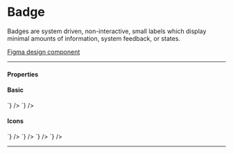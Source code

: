 

<Meta title="Components/Badge" />

# Badge

Badges are system driven, non-interactive, small labels
which display minimal amounts of information, system feedback, or states.

[Figma design component](https://www.figma.com/file/qWGWDvULAAZuVaDpXCRzqP/DS-Website?node-id=820%3A11807)

---

#### Properties

<Props>
  <Prop
    name="type"
    type="success | important | information | emergency | dark | midtone | light"
    required={true}
    description="Defines the context and colour of the badge"
  />
  <Prop
    name="content"
    type="string"
    description="Badge text"
  />
  <Prop
    name="icon"
    type="boolean"
    defaultValue="false"
    description="Flag to show the icon corresponding to the defined type"
  />
</Props>

#### Basic

<Story name="Basic">
  <GoABadge type="information" content="Information" />
  <GoABadge type="success" content="Success" />
  <GoABadge type="important" content="Important" />
  <GoABadge type="emergency" content="Emergency" />
  <GoABadge type="dark" content="Dark" />
  <GoABadge type="midtone" content="Midtone" />
  <GoABadge type="light" content="Light" />
</Story>

<Tabs>
  <Tab label="Web Component" hidden={true}>
    <CodeSnippet
      lang="html"
      code={`
        <goa-badge type="information" content="Information" />
        <goa-badge type="success" content="Success" />
        <goa-badge type="important" content="Important" />
        <goa-badge type="emergency" content="Emergency" />
        <goa-badge type="dark" content="Dark" />
        <goa-badge type="midtone" content="Midtone" />
        <goa-badge type="light" content="Light" />
      `}
    />
  </Tab>
  <Tab label="Angular">
    <CodeSnippet
      lang="html"
      code={`
        <goa-badge type="information" content="Information"></goa-badge>
        <goa-badge type="success" content="Success"></goa-badge>
        <goa-badge type="important" content="Important"></goa-badge>
        <goa-badge type="emergency" content="Emergency"></goa-badge>
        <goa-badge type="dark" content="Dark"></goa-badge>
        <goa-badge type="midtone" content="Midtone"></goa-badge>
        <goa-badge type="light" content="Light"></goa-badge>
      `}
    />
  </Tab>
  <Tab label="React">
    <CodeSnippet
      lang="tsx"
      code={`
        <GoABadge type="information" content="Information" />
        <GoABadge type="success" content="Success" />
        <GoABadge type="important" content="Important" />
        <GoABadge type="emergency" content="Emergency" />
        <GoABadge type="dark" content="Dark" />
        <GoABadge type="midtone" content="Midtone" />
        <GoABadge type="light" content="Light" />
      `}
    />
  </Tab>
</Tabs>

#### Icons


<Story name="Icon">
  <GoABadge type="information" icon />
  <GoABadge type="success" icon />
  <GoABadge type="important" icon />
  <GoABadge type="emergency" icon />
  <GoABadge type="dark" icon />
  <GoABadge type="midtone" icon />
  <GoABadge type="light" icon />
</Story>

<Tabs>
  <Tab label="Web Component" hidden={true}>
    <CodeSnippet
      lang="html"
      code={`
        <goa-badge type="information" icon />
        <goa-badge type="success" icon />
        <goa-badge type="important" icon />
        <goa-badge type="emergency" icon />
        <goa-badge type="dark" icon />
        <goa-badge type="midtone" icon />
        <goa-badge type="light" icon />
      `}
    />
  </Tab>
  <Tab label="Angular">
    <CodeSnippet
      lang="html"
      code={`
        <goa-badge type="information" icon></goa-badge>
        <goa-badge type="success" icon></goa-badge>
        <goa-badge type="important" icon></goa-badge>
        <goa-badge type="emergency" icon></goa-badge>
        <goa-badge type="dark" icon></goa-badge>
        <goa-badge type="midtone" icon></goa-badge>
        <goa-badge type="light" icon></goa-badge>
      `}
    />
  </Tab>
  <Tab label="React">
    <CodeSnippet
      lang="tsx"
      code={`
        <GoABadge type="information" icon />
        <GoABadge type="success" icon />
        <GoABadge type="important" icon />
        <GoABadge type="emergency" icon />
        <GoABadge type="dark" icon />
        <GoABadge type="midtone" icon />
        <GoABadge type="light" icon />
      `}
    />
  </Tab>
</Tabs>

<Story name="Text and Icon">
  <GoABadge type="information" content="Information" icon />
  <GoABadge type="success" content="Success" icon />
  <GoABadge type="important" content="Important" icon />
  <GoABadge type="emergency" content="Emergency" icon />
  <GoABadge type="dark" content="Dark" icon />
  <GoABadge type="midtone" content="Midtone" icon />
  <GoABadge type="light" content="Light" icon />
</Story>

<Tabs>
  <Tab label="Web Component" hidden={true}>
    <CodeSnippet
      lang="html"
      code={`
        <goa-badge type="information" content="Information" icon />
        <goa-badge type="success" content="Success" icon />
        <goa-badge type="important" content="Important" icon />
        <goa-badge type="emergency" content="Emergency" icon />
        <goa-badge type="dark" content="Dark" icon />
        <goa-badge type="midtone" content="Midtone" icon />
        <goa-badge type="light" content="Light" icon />
      `}
    />
  </Tab>
  <Tab label="Angular">
    <CodeSnippet
      lang="html"
      code={`
        <goa-badge type="information" content="Information" icon></goa-badge>
        <goa-badge type="success" content="Success" icon></goa-badge>
        <goa-badge type="important" content="Important" icon></goa-badge>
        <goa-badge type="emergency" content="Emergency" icon></goa-badge>
        <goa-badge type="dark" content="Dark" icon></goa-badge>
        <goa-badge type="midtone" content="Midtone" icon></goa-badge>
        <goa-badge type="light" content="Light" icon></goa-badge>
      `}
    />
  </Tab>
  <Tab label="React">
    <CodeSnippet
      lang="tsx"
      code={`
        <GoABadge type="information" content="Information" icon />
        <GoABadge type="success" content="Success" icon />
        <GoABadge type="important" content="Important" icon />
        <GoABadge type="emergency" content="Emergency" icon />
        <GoABadge type="dark" content="Dark" icon />
        <GoABadge type="midtone" content="Midtone" icon />
        <GoABadge type="light" content="Light" icon />
      `}
    />
  </Tab>
</Tabs>

---

<SupportInfo />
